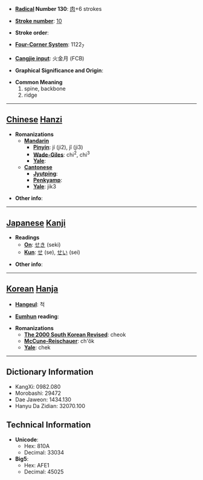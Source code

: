 * '''[[Wiktionary:Chinese radical index| Radical]] Number 130''': [[Wiktionary:Chinese radical index 肉|肉]]+6 strokes

* '''[[Wiktionary:Chinese total strokes index|Stroke number]]''': [[Wiktionary:Chinese total strokes index 10|10]]

* '''Stroke order''': 

* '''[[Wiktionary:Chinese four corner index|Four-Corner System]]''': 1122<sub>7</sub>

* '''[[Wiktionary:Chinese Cangjie index|Cangjie input]]''': 火金月 (FCB)

* '''Graphical Significance and Origin''': 

* '''Common Meaning'''
*#spine, backbone
*# ridge


----

== [[Chinese]] [[Hanzi]] ==

* '''Romanizations'''
** '''[[Mandarin]]'''
*** '''[[Pinyin]]''': jí (ji2), jǐ (ji3)
*** '''[[Wade-Giles]]''': chi<sup>2</sup>, chi<sup>3</sup>
*** '''[[Yale]]''': 
** '''[[Cantonese]]'''
*** '''[[Jyutping]]''':
*** '''[[Penkyamp]]''': 
*** '''[[Yale]]''': jik3

* '''Other info''': 

----

== [[Japanese]] [[Kanji]] ==

* '''Readings'''
** '''[[On]]''': [[せき]] (seki)
** '''[[Kun]]''': [[せ]] (se), [[せい]] (sei)

* '''Other info''':  

----

== [[Korean]] [[Hanja]] ==

* '''[[Hangeul]]''': 척

* '''[[Eumhun]] reading''': 

* '''Romanizations'''
** '''[[The 2000 South Korean Revised Romanization|The 2000 South Korean Revised]]''': cheok
** '''[[McCune-Reischauer]]''': ch'ŏk
** '''[[Yale]]''': chek

----

== Dictionary Information ==

* KangXi: 0982.080
* Morobashi: 29472
* Dae Jaweon: 1434.130
* Hanyu Da Zidian: 32070.100

== Technical Information ==

* '''Unicode''':
** Hex: 810A
** Decimal: 33034
* '''Big5''':
** Hex: AFE1
** Decimal: 45025